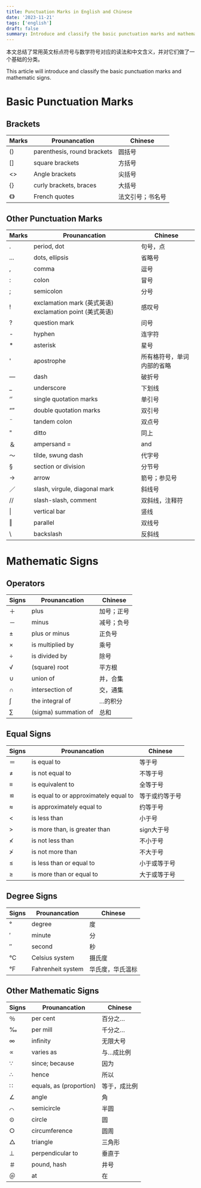 ```yaml
---
title: Punctuation Marks in English and Chinese
date: '2023-11-21'
tags: ['english']
draft: false
summary: Introduce and classify the basic punctuation marks and mathematic signs.
---
```


本文总结了常用英文标点符号与数学符号对应的读法和中文含义，并对它们做了一个基础的分类。

This article will introduce and classify the basic punctuation marks and mathematic signs.

# Basic Punctuation Marks

## Brackets

| Marks | Prounancation               | Chinese          |
| ----- | --------------------------- | ---------------- |
| ()    | parenthesis, round brackets | 圆括号           |
| []    | square brackets             | 方括号           |
| \<>   | Angle brackets              | 尖括号           |
| \{}   | curly brackets, braces      | 大括号           |
| 《》  | French quotes               | 法文引号；书名号 |

## Other Punctuation Marks

| Marks | Prounancation                                            | Chinese                    |
| ----- | -------------------------------------------------------- | -------------------------- |
| .     | period, dot                                              | 句号，点                   |
| ...   | dots, ellipsis                                           | 省略号                     |
| ,     | comma                                                    | 逗号                       |
| :     | colon                                                    | 冒号                       |
| ;     | semicolon                                                | 分号                       |
| !     | exclamation mark (英式英语) exclamation point (美式英语) | 感叹号                     |
| ?     | question mark                                            | 问号                       |
| -     | hyphen                                                   | 连字符                     |
| \*    | asterisk                                                 | 星号                       |
| '     | apostrophe                                               | 所有格符号，单词内部的省略 |
| —     | dash                                                     | 破折号                     |
| \_    | underscore                                               | 下划线                     |
| ‘’    | single quotation marks                                   | 单引号                     |
| “”    | double quotation marks                                   | 双引号                     |
| ¨     | tandem colon                                             | 双点号                     |
| "     | ditto                                                    | 同上                       |
| ＆    | ampersand =                                              | and                        |
| ～    | tilde, swung dash                                        | 代字号                     |
| §     | section or division                                      | 分节号                     |
| →     | arrow                                                    | 箭号；参见号               |
| ／    | slash, virgule, diagonal mark                            | 斜线号                     |
| //    | slash-slash, comment                                     | 双斜线，注释符             |
| \|    | vertical bar                                             | 竖线                       |
| ‖     | parallel                                                 | 双线号                     |
| \\    | backslash                                                | 反斜线                     |

# Mathematic Signs

## Operators

| Signs | Prounancation        | Chinese    |
| ----- | -------------------- | ---------- |
| ＋    | plus                 | 加号；正号 |
| －    | minus                | 减号；负号 |
| ±     | plus or minus        | 正负号     |
| ×     | is multiplied by     | 乘号       |
| ÷     | is divided by        | 除号       |
| √     | (square) root        | 平方根     |
| ∪     | union of             | 并，合集   |
| ∩     | intersection of      | 交，通集   |
| ∫     | the integral of      | …的积分    |
| ∑     | (sigma) summation of | 总和       |

## Equal Signs

| Signs | Prounancation                         | Chinese        |
| ----- | ------------------------------------- | -------------- |
| ＝    | is equal to                           | 等于号         |
| ≠     | is not equal to                       | 不等于号       |
| ≡     | is equivalent to                      | 全等于号       |
| ≌     | is equal to or approximately equal to | 等于或约等于号 |
| ≈     | is approximately equal to             | 约等于号       |
| \<    | is less than                          | 小于号         |
| \>    | is more than, is greater than         | sign大于号     |
| ≮     | is not less than                      | 不小于号       |
| ≯     | is not more than                      | 不大于号       |
| ≤     | is less than or equal to              | 小于或等于号   |
| ≥     | is more than or equal to              | 大于或等于号   |

## Degree Signs

| Signs | Prounancation     | Chinese          |
| ----- | ----------------- | ---------------- |
| °     | degree            | 度               |
| ′     | minute            | 分               |
| ″     | second            | 秒               |
| ℃     | Celsius system    | 摄氏度           |
| ℉     | Fahrenheit system | 华氏度，华氏温标 |

## Other Mathematic Signs

| Signs | Prounancation           | Chinese      |
| ----- | ----------------------- | ------------ |
| ％    | per cent                | 百分之…      |
| ‰     | per mill                | 千分之…      |
| ∞     | infinity                | 无限大号     |
| ∝     | varies as               | 与…成比例    |
| ∵     | since; because          | 因为         |
| ∴     | hence                   | 所以         |
| ∷     | equals, as (proportion) | 等于，成比例 |
| ∠     | angle                   | 角           |
| ⌒     | semicircle              | 半圆         |
| ⊙     | circle                  | 圆           |
| ○     | circumference           | 圆周         |
| △     | triangle                | 三角形       |
| ⊥     | perpendicular to        | 垂直于       |
| ＃    | pound, hash             | 井号         |
| ＠    | at                      | 在           |
